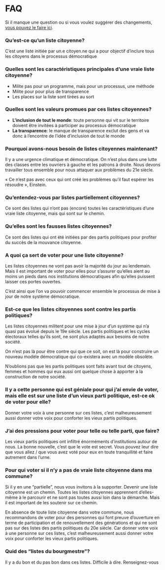# FAQ

Si il manque une question ou si vous voulez suggérer des changements, [vous pouvez le faire ici](https://github.com/listescitoyennes/website/edit/master/pages/faq.mdx).

### Qu’est-ce qu’un liste citoyenne?

C’est une liste initiée par un.e citoyen.ne qui a pour objectif d’inclure tous les citoyens dans le processus démocratique

### Quelles sont les caractéristiques principales d’une vraie liste citoyenne?

*   Milite pas pour un programme, mais pour un processus, une méthode
*   Milite pour pour plus de transparence
*   Les places sur la liste sont tirées au sort

### Quelles sont les valeurs promues par ces listes citoyennes?

*   **L’inclusion de tout le monde**: toute personne qui vit sur le territoire doivent être invitées à participer au processus démocratique
*   **La transparence**: le manque de transparence exclut des gens et va donc à l’encontre de l’idée d’inclusion de tout le monde

### Pourquoi avons-nous besoin de listes citoyennes maintenant?

Il y a une urgence climatique et démocratique. On n’est plus dans une lutte des classes entre les ouvriers à gauche et les patrons à droite. Nous devons travailler tous ensemble pour nous attaquer aux problèmes du 21e siècle.

« Ce n’est pas avec ceux qui ont créé les problèmes qu’il faut espérer les résoudre », Einstein.

### Qu’entendez-vous par listes partiellement citoyennes?

Ce sont des listes qui n’ont pas (encore) toutes les caractéristiques d’une vraie liste citoyenne, mais qui sont sur le chemin.

### Qu’elles sont les fausses listes citoyennes?

Ce sont des listes qui ont été initiées par des partis politiques pour profiter du succès de la mouvance citoyenne.

### A quoi ça sert de voter pour une liste citoyenne?

Les listes citoyennes ne vont pas avoir la majorité du jour au lendemain. Mais il est important de voter pour elles pour s’assurer qu’elles aient au moins un pieds dans nos institutions démocratiques afin qu’elles puissent laisser ces portes ouvertes.

C’est ainsi que l’on va pouvoir commencer ensemble le processus de mise à jour de notre système démocratique.

### Est-ce que les listes citoyennes sont contre les partis politiques?

Les listes citoyennes militent pour une mise à jour d’un système qui n’a quasi pas évolué depuis le 19e siècle. Les partis politiques et les cycles électoraux telles qu’ils sont, ne sont plus adaptés aux besoins de notre société.

On n’est pas là pour être contre qui que ce soit, on est là pour construire un nouveau modèle démocratique qui co-existera avec un modèle obsolète.

N’oublions pas que les partis politiques sont faits avant tout de citoyens, femmes et hommes qui eux aussi ont quelque chose à apporter à la construction de notre société.

### Il y a cette personne qui est géniale pour qui j’ai envie de voter, mais elle est sur une liste d’un vieux parti politique, est-ce ok de voter pour elle?

Donner votre voix à une personne sur ces listes, c’est malheureusement aussi donner votre voix pour conforter les vieux partis politiques.

### J’ai des pressions pour voter pour telle ou telle parti, que faire?

Les vieux partis politiques ont infiltré énorméments d’institutions autour de nous. La bonne nouvelle, c’est que le vote est secret. Vous pouvez leur dire que vous allez / que vous avez voté pour eux en toute tranquillité et faire autrement dans l’urne.

### Pour qui voter si il n’y a pas de vraie liste citoyenne dans ma commune?

Si il y en une “partielle”, nous vous invitons à la supporter. Devenir une liste citoyenne est un chemin. Toutes les listes citoyennes apprennent d’elles-même à le parcourir et ne sont pas toutes aussi loin dans la démarche. Mais il est important de les soutenir sur ce chemin.

En absence de toute liste citoyenne dans votre commune, nous recommandons de voter pour des personnes qui font preuve d’ouverture en terme de participation et de renouvellement des générations et qui ne sont pas sur des listes des partis politiques du 20e siècle. Car donner votre voix à une personne sur ces listes, c’est malheureusement aussi donner votre voix pour conforter les vieux partis politiques.

### Quid des “listes du bourgmestre”?

Il y a du bon et du pas bon dans ces listes. Difficile à dire. Renseignez-vous
